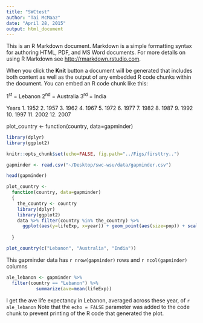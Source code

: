 ```yaml
---
title: "SWCtest"
author: "Tai McMaaz"
date: "April 28, 2015"
output: html_document
---
```


This is an R Markdown document. Markdown is a simple formatting syntax for authoring HTML, PDF, and MS Word documents. For more details on using R Markdown see <http://rmarkdown.rstudio.com>.

When you click the **Knit** button a document will be generated that includes both content as well as the output of any embedded R code chunks within the document. You can embed an R code chunk like this:

1^st^ = Lebanon
2^nd^ = Australia
3^rd^ = India


Years
1. 1952
2. 1957
3. 1962
4. 1967
5. 1972
6. 1977
7. 1982
8. 1987
9. 1992
10. 1997
11. 2002
12. 2007

plot_country <- 
  function(country, data=gapminder)


```r
library(dplyr)
library(ggplot2)
```

```r
knitr::opts_chunk$set(echo=FALSE, fig.path="../Figs/firsttry..")
```


```r
gapminder <- read.csv("~/Desktop/swc-wsu/data/gapminder.csv")
```

```r
head(gapminder)
```


    
  

```r
plot_country <- 
  function(country, data=gapminder)
  {
    the_country <- country
    library(dplyr)
    library(ggplot2)
    data %>% filter(country %in% the_country) %>%
      ggplot(aes(y=lifeExp, x=year)) + geom_point(aes(size=pop)) + scale_x_log10()  + facet_grid(country~.) 
    
  }

plot_country(c("Lebanon", "Australia", "India"))

```

This gapminder data has `r nrow(gapminder)` rows and `r ncol(gapminder)` columns

```r
ale_lebanon <- gapminder %>%
  filter(country == "Lebanon") %>%
           summarize(ave=mean(lifeExp))
```
I get the ave life expectancy in Lebanon, averaged across these year, of  `r ale_lebanon`
Note that the `echo = FALSE` parameter was added to the code chunk to prevent printing of the R code that generated the plot.



